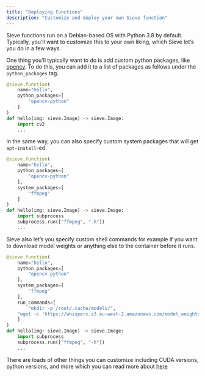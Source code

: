 ```yaml
---
title: "Deploying Functions"
description: "Customize and deploy your own Sieve function"
---
```


Sieve functions run on a Debian-based OS with Python 3.8 by default. Typically, you’ll want to customize this to your own liking, which Sieve let’s you do in a few ways.

One thing you’ll typically want to do is add custom python packages, like [opencv](https://pypi.org/project/opencv-python/). To do this, you can add it to a list of packages as follows under the `python_packages` tag.

```python
@sieve.function(
	name="hello",
	python_packages=[
		"opencv-python"
	]
)
def hello(img: sieve.Image) -> sieve.Image:
	import cv2
	...
```

In the same way, you can also specify custom system packages that will get `apt-install`-ed.

```python
@sieve.function(
	name="hello",
	python_packages=[
		"opencv-python"
	],
	system_packages=[
		"ffmpeg"
	]
)
def hello(img: sieve.Image) -> sieve.Image:
	import subprocess
	subprocess.run(["ffmpeg", "-h"])
	...
```

Sieve also let’s you specify custom shell commands for example if you want to download model weights or anything else to the container before it runs.

```python
@sieve.function(
	name="hello",
	python_packages=[
		"opencv-python"
	],
	system_packages=[
		"ffmpeg"
	],
	run_commands=[
		"mkdir -p /root/.cache/models/",
    "wget -c 'https://whisperx.s3.eu-west-2.amazonaws.com/model_weights/segmentation/0b5b3216d60a2d32fc086b47ea8c67589aaeb26b7e07fcbe620d6d0b83e209ea/pytorch_model.bin' -P /root/.cache/models/"
	]
)
def hello(img: sieve.Image) -> sieve.Image:
	import subprocess
	subprocess.run(["ffmpeg", "-h"])
	...
```

There are loads of other things you can customize including CUDA versions, python versions, and more which you can read more about [here](/reference-v2/sdk/function)
